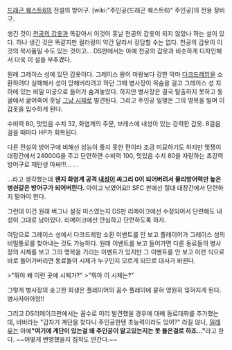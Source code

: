 [[드래곤 퀘스트6]]의 전설의 방어구. [wiki:"주인공(드래곤 퀘스트6)" 주인공]의 전용 장비구.

생긴 것이 [[천공의 갑옷]]과 똑같아서 이것이 훗날 천공의 갑옷이 되지 않았나 하는 설이 있다. 허나 생긴 것은 똑같지만 컬러링이 약간 달라서 장담할 수는 없다. 천공의 갑옷이 이것의 복사품일 수도 있는 것이고… DS판에서는 아예 천공의 갑옷과 비슷하게 디자인해서 더욱 이 설을 부추겼다.

원래 그레이스 성에 있던 갑옷이다. 그레이스 왕이 마왕보다 강한 악마 [[다크드레암]]을 소환하려다 실패해서 성이 망해버리려고 하던 그때 병사장이 목숨을 걸고 그레이스 성 지하에 있는 비밀 미궁으로 들어가 숨겨놓았다. 하지만 병사장은 결국 탈출하지 못하고 동굴에서 굶어죽어 훗날 [[그냥 시체]]로 발견된다. 그리고 주인공 일행은 그의 명복을 빌며 이 갑옷을 입수하게 된다.

수비력 80, 멋있음 수치 32, 화염계의 주문, 브레스에 내성이 있는 강력한 갑옷. 8걸음 걸을 때마다 HP가 회복된다.

다른 전설의 방어구에 비해선 성능이 좋지 못한 편이라 조금 미묘하기도 하지만 멋쟁이 대장간에서 24000G을 주고 단련하면 수비력 100, 멋있음 수치 80을 자랑하는 초강력 방어구로 재탄생 아싸!!!… …

…라고 생각했는데 '''왠지 화염계 공격 [[내성]]이 싸그리 0이 되어버려서 물리방어력만 높은 병쉰같은 방어구가 되어버린다.''' 아이고 낚였어요!! SFC 판에선 절대 대장간에서 단련하지 말아야 한다.

그런데 이건 원래 버그나 설정 미스였는지 DS판 리메이크에선 수정되어서 단련해도 내성이 그대로 남아있다. 리메이크에선 안심하고 단련하도록 하자.

여담으로 그레이스 성에서 다크드레암 소환 이벤트를 안 보고 플레이어가 그레이스 성의 비밀통로를 찾아내는 것도 가능하다. 원래 이벤트를 보고 들어가면 다른 동료들의 병사장의 시체를 보고 그의 명복을 기리는 이벤트가 있지만 그 이벤트를 안 보고 이런 식으로 바로 들어가버리면 동료들이 시체가 누구인지 모르게 되므로 대사가 바뀐다. 

>"뭐야 왜 이런 곳에 시체가?"
>"뭐야 이 시체는?"

그렇게 병사장의 숭고한 희생은 플레이어의 꼼수 플레이에 묻혀 영원히 잊혀지게 된다. 병사자아아앙!!

그리고 DS리메이크판에서는 꼼수로 미리 발견했을 경우에 대해 동료대화를 추가했는데, 바바라는 "갑자기 계단을 찾다니 주인공한텐 초능력이라도 있어?" 라질 않나, [[밀레유]]는 아예''' "여기에 계단이 있는걸 왜 주인공이 알고있는지는 못 들은걸로 하죠…" '''라고 한다. ~~어떻게 변명했을지 짐작도 안간다.~~
